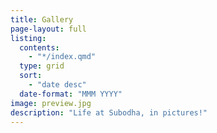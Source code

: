```yaml
---
title: Gallery
page-layout: full
listing:
  contents:
    - "*/index.qmd"
  type: grid
  sort:
    - "date desc"
  date-format: "MMM YYYY"
image: preview.jpg
description: "Life at Subodha, in pictures!"
---
```

